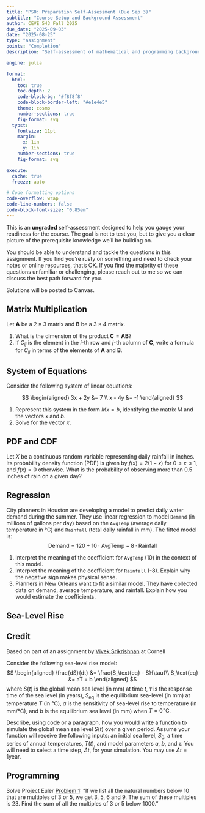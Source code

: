 ```yaml
---
title: "PS0: Preparation Self-Assessment (Due Sep 3)"
subtitle: "Course Setup and Background Assessment"
author: CEVE 543 Fall 2025
due_date: "2025-09-03"
date: "2025-08-25"
type: "assignment"
points: "Completion"
description: "Self-assessment of mathematical and programming background; course setup verification"

engine: julia

format:
  html:
    toc: true
    toc-depth: 2
    code-block-bg: "#f8f8f8"
    code-block-border-left: "#e1e4e5"
    theme: cosmo
    number-sections: true
    fig-format: svg
  typst:
    fontsize: 11pt
    margin: 
      x: 1in
      y: 1in
    number-sections: true
    fig-format: svg

execute: 
  cache: true
  freeze: auto

# Code formatting options
code-overflow: wrap
code-line-numbers: false
code-block-font-size: "0.85em"
---
```


This is an **ungraded** self-assessment designed to help you gauge your readiness for the course. 
The goal is not to test you, but to give you a clear picture of the prerequisite knowledge we'll be building on.

You should be able to understand and tackle the questions in this assignment.
If you find you're rusty on something and need to check your notes or online resources, that's OK.
If you find the majority of these questions unfamiliar or challenging, please reach out to me so we can discuss the best path forward for you.

Solutions will be posted to Canvas.

## Matrix Multiplication

Let $\mathbf{A}$ be a $2 \times 3$ matrix and $\mathbf{B}$ be a $3 \times 4$ matrix.

1. What is the dimension of the product $\mathbf{C} = \mathbf{A}\mathbf{B}$?
2. If $C_{ij}$ is the element in the *i*-th row and *j*-th column of $\mathbf{C}$, write a formula for $C_{ij}$ in terms of the elements of $\mathbf{A}$ and $\mathbf{B}$.

## System of Equations

Consider the following system of linear equations:

$$
\begin{aligned}
3x + 2y &= 7 \\
x - 4y &= -1
\end{aligned}
$$

1. Represent this system in the form $Mx = b$, identifying the matrix $M$ and the vectors $x$ and $b$.
2. Solve for the vector $x$.

## PDF and CDF

Let $X$ be a continuous random variable representing daily rainfall in inches.
Its probability density function (PDF) is given by $f(x) = 2(1-x)$ for $0 \le x \le 1$, and $f(x) = 0$ otherwise.
What is the probability of observing more than 0.5 inches of rain on a given day?

## Regression

City planners in Houston are developing a model to predict daily water demand during the summer.
They use linear regression to model `Demand` (in millions of gallons per day) based on the `AvgTemp` (average daily temperature in °C) and `Rainfall` (total daily rainfall in mm).
The fitted model is:
$$
\text{Demand} = 120 + 10 \cdot \text{AvgTemp} - 8 \cdot \text{Rainfall}
$$

1. Interpret the meaning of the coefficient for `AvgTemp` (10) in the context of this model.
1. Interpret the meaning of the coefficient for `Rainfall` (-8). Explain why the negative sign makes physical sense.
1. Planners in New Orleans want to fit a similar model. They have collected data on demand, average temperature, and rainfall. Explain how you would estimate the coefficients.

## Sea-Level Rise

:::{.callout-tip}
## Credit

Based on part of an assignment by [Vivek Srikrishnan](https://envdata-sp24.viveks.me/assignments/hw02/hw02#problem-1) at Cornell
:::

Consider the following sea-level rise model:
$$
\begin{aligned}
\frac{dS}{dt} &= \frac{S_\text{eq} - S}{\tau}\\
S_\text{eq} &= aT + b
\end{aligned}
$$
where $S(t)$ is the global mean sea level (in mm) at time $t$, $\tau$ is the response time of the sea level (in years), $S_\text{eq}$ is the equilibrium sea-level (in mm) at temperature $T$ (in °C), $a$ is the sensitivity of sea-level rise to temperature (in mm/°C), and $b$ is the equilibrium sea level (in mm) when $T = 0^\circ \text{C}$.

Describe, using code or a paragraph, how you would write a function to simulate the global mean sea level $S(t)$ over a given period.
Assume your function will receive the following inputs: an initial sea level, $S_0$, a time series of annual temperatures, $T(t)$, and model parameters $a$, $b$, and $\tau$.
You will need to select a time step, $\Delta t$, for your simulation.
You may use $\Delta t = 1 \text{year}$.

## Programming

Solve Project Euler [Problem 1](https://projecteuler.net/problem=1): "If we list all the natural numbers below 10 that are multiples of 3 or 5, we get 3, 5, 6 and 9. The sum of these multiples is 23. Find the sum of all the multiples of 3 or 5 below 1000."